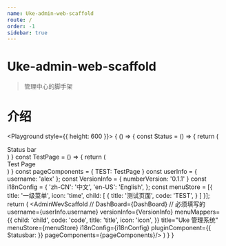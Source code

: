 ```yaml
---
name: Uke-admin-web-scaffold
route: /
order: -1
sidebar: true
---
```


# Uke-admin-web-scaffold

> 管理中心的脚手架


# 介绍

<PropsTable of={AdminWevScaffold} />

<Playground style={{
  height: 600
}}>
  {
    () => {
      const Status = () => {
        return (
          <div>Status bar</div>
        )
      }
      const TestPage = () => {
        return (
          <div>Test Page</div>
        )
      }
      const pageComponents = {
        TEST: TestPage
      }
      const userInfo = {
        username: 'alex'
      };
      const VersionInfo = {
        numberVersion: '0.1.1'
      }
      const i18nConfig = {
        'zh-CN': '中文',
        'en-US': 'English',
      };
      const menuStore = [{
        title: '一级菜单',
        icon: 'time',
        child: [
          {
            title: '测试页面',
            code: 'TEST',
          }
        ]
      }];
      return (
        <AdminWevScaffold
          // DashBoard={DashBoard}
          // 必须填写的
          username={userInfo.username}
          versionInfo={VersionInfo}
          menuMappers={{
            child: 'child',
            code: 'code',
            title: 'title',
            icon: 'icon',
          }}
          title="Uke 管理系统"
          menuStore={menuStore}
          i18nConfig={i18nConfig}
          pluginComponent={{
            Statusbar: <Status />
          }}
          pageComponents={pageComponents}/>
      )
    }
  }
</Playground>
